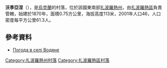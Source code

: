 {{coord|47|54|12|N|34|49|58|E|scale:100000|display=title}}

'''沃季亞涅'''（{{lang-uk|Водяне}}），是[[烏克蘭|烏克蘭]]的村落，位於該國東南部[[扎波羅熱州|扎波羅熱州]]，由[[扎波羅熱區|扎波羅熱區]]負責管轄，始建於1870年，面積0.75方公里，海拔高度113米，2001年人口46，人口密度每平方公里61.3人。

==參考資料==
* [http://weather.in.ua/ua/zaporozhskaja/4276 Погода в селі Водяне] {{Wayback|url=http://weather.in.ua/ua/zaporozhskaja/4276 |date=20111220044334 }}

[[Category:扎波羅熱州村落|Category:扎波羅熱州村落]]
[[Category:扎波羅熱區村落|Category:扎波羅熱區村落]]


{{Zaporizhia-geo-stub}}